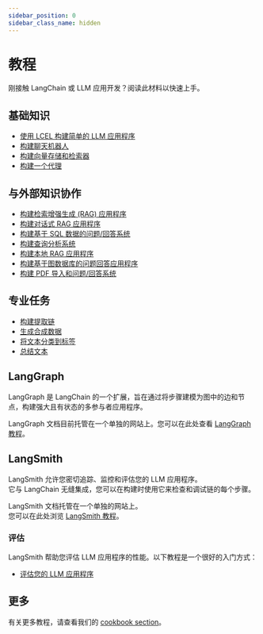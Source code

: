 ```yaml
---
sidebar_position: 0
sidebar_class_name: hidden
---
```


# 教程

刚接触 LangChain 或 LLM 应用开发？阅读此材料以快速上手。

## 基础知识
- [使用 LCEL 构建简单的 LLM 应用程序](/docs/tutorials/llm_chain)
- [构建聊天机器人](/docs/tutorials/chatbot)
- [构建向量存储和检索器](/docs/tutorials/retrievers)
- [构建一个代理](/docs/tutorials/agents)

## 与外部知识协作
- [构建检索增强生成 (RAG) 应用程序](/docs/tutorials/rag)
- [构建对话式 RAG 应用程序](/docs/tutorials/qa_chat_history)
- [构建基于 SQL 数据的问题/回答系统](/docs/tutorials/sql_qa)
- [构建查询分析系统](/docs/tutorials/query_analysis)
- [构建本地 RAG 应用程序](/docs/tutorials/local_rag)
- [构建基于图数据库的问题回答应用程序](/docs/tutorials/graph)
- [构建 PDF 导入和问题/回答系统](/docs/tutorials/pdf_qa/)

## 专业任务
- [构建提取链](/docs/tutorials/extraction)
- [生成合成数据](/docs/tutorials/data_generation)
- [将文本分类到标签](/docs/tutorials/classification)
- [总结文本](/docs/tutorials/summarization)

## LangGraph

LangGraph 是 LangChain 的一个扩展，旨在通过将步骤建模为图中的边和节点，构建强大且有状态的多参与者应用程序。

LangGraph 文档目前托管在一个单独的网站上。您可以在此处查看 [LangGraph 教程](https://langchain-ai.github.io/langgraph/tutorials/)。

## LangSmith

LangSmith 允许您密切追踪、监控和评估您的 LLM 应用程序。  
它与 LangChain 无缝集成，您可以在构建时使用它来检查和调试链的每个步骤。

LangSmith 文档托管在一个单独的网站上。  
您可以在此处浏览 [LangSmith 教程](https://docs.smith.langchain.com/tutorials/)。

### 评估

LangSmith 帮助您评估 LLM 应用程序的性能。以下教程是一个很好的入门方式：

- [评估您的 LLM 应用程序](https://docs.smith.langchain.com/tutorials/Developers/evaluation)

## 更多

有关更多教程，请查看我们的 [cookbook section](https://github.com/langchain-ai/langchain/tree/master/cookbook)。